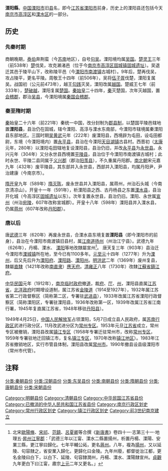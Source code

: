 {{古代行政区
|行政区名 = 溧阳县（秦、汉）
|行政区图片 = 
<!--以下内容将显示在“基本资料”栏--> 
|简称 = 
|朝代 = [[秦朝|秦朝]]、[[汉朝|汉朝]]
|上级 = [[鄣郡|鄣郡]]→[[丹杨郡|丹杨郡]]
|行政区 = 二级行政区
|辖境 = 今[[溧阳市|溧阳市]]、南京市[[高淳区|高淳区]]、南京市[[溧水区|溧水区]]东南部
|方言 = 
|毗邻 = 丹杨郡：[[丹阳县_(秦朝)|丹阳县]]、[[芜湖县|芜湖县]]、[[宛陵县|宛陵县]]<br>块级郡：[[曲阿县|曲阿县]]、[[阳羡县|阳羡县]]
<!--以下内容将显示在“历史”栏-->
|原称 = [[平陵邑|平陵邑]]
|设立 = 秦始皇二十六年（前221年）之后（年份缺考）
|撤销 = 吴黄武元年（222年）
|后称 = 溧阳屯田、[[永平县_(孙吴)|永平县]]
<!--以下内容将显示在“行政”栏-->
|政府官署 =  
|驻地 = 固城（今南京市高淳区[[固城遗址|固城遗址]]）
|下级行政区 = 
}}
{{古代行政区
|行政区名 = 溧阳县（唐、宋）
|行政区图片 = 
<!--以下内容将显示在“基本资料”栏--> 
|简称 = 
|朝代 = [[唐朝|唐朝]]、[[杨吴|杨吴]]、[[南唐|南唐]]、[[宋朝|宋朝]]、[[元朝|元]]初
|上级 = [[扬州_(古代)|扬州]]
|行政区 = 四级行政区
|辖境 = 今[[溧阳市|溧阳市]]
|方言 = 
|毗邻 = [[溧水县|溧水县]]、[[句容县|句容县]]、[[延陵县_(西晋)|延陵县]]→[[金坛县|金坛县]]、[[阳羡县|阳羡县]]→[[义兴县_(隋朝)|义兴县]]→[[宜兴县|宜兴县]]→[[南兴军|南兴军]]、[[绥安县_(隋朝)|绥安县]]→[[广德县|广德县]]→[[广德军|广德军]]、[[建平县_(北宋)|建平县]]（988年起）
<!--以下内容将显示在“历史”栏-->
|原称 = [[溧水县|溧水县]]东部、[[永世县|永世县]]
|设立 = 唐[[武德|武德]]三年（620年）
|撤销 = 元[[至元_(忽必烈)|至元]]十四年（1277年）
|后称 = [[溧州|溧州]]
<!--以下内容将显示在“行政”栏-->
|政府官署 = 
|驻地 = （620年）旧溧阳城（今[[南渡镇|南渡镇]]旧县村）<br>（903年）溧阳城（今[[溧城镇|溧城镇]]）
|下级行政区 = （宋朝）17乡：永成、<s>成樂</s>、福賢、惠德、德隨、舉福、從山、桂壽、<s>昭德、豐樂、彰德</s>、明義、奉安、崇來、來蘇、允泰、允定
}}
{{古代行政区
|行政区名 = 溧阳县（明、清）
|行政区图片 = 
<!--以下内容将显示在“基本资料”栏--> 
|简称 = 
|朝代 = [[明朝|明朝]]、[[清朝|清朝]]
|上级 = [[应天府_(明朝)|应天府]]（至1645年）<br>[[江宁府|江宁府]]（1645－1730年）<br>[[镇江府|镇江府]]（1730－1912年）
|行政区 = 四级行政区
|辖境 = 今[[溧阳市|溧阳市]]
|方言 = 
|毗邻 = [[应天府_(明朝)|应天府]]→[[江宁府|江宁府]]：[[溧水县|溧水县]]、[[句容县|句容县]]、[[高淳县|高淳县]]（1491年起）<br>[[镇江府|镇江府]]：[[金坛县|金坛县]]<br>[[常州府|常州府]]：[[宜兴县|宜兴县]]、[[荊溪县|荊溪县]]（1726年起）<br>[[广兴府|广兴府]]→[[广德州|广德州]]：[[广阳县_(元朝)|广阳县]]（至1380年）、[[建平县_(北宋)|建平县]]
<!--以下内容将显示在“历史”栏-->
|原称 = [[溧阳州|溧阳州]]
|设立 = 明[[洪武|洪武]]二年（1369年）
|撤销 = 1990年
|后称 = [[溧阳市|溧阳市]]
<!--以下内容将显示在“行政”栏-->
|政府官署 = 
|驻地 = 永利區（溧阳城，今[[溧城镇|溧城镇]]）
|下级行政区 = 5坊13乡→（1571年）8坊13乡16区→（清朝）永東區、永西區、福賢區、舉福區、明東區、明西區、惠德區、德隨區、從山區、桂壽區、奉安區、崇來區、來蘇區、永泰區、永泰區、永定區、永利區
}}
'''溧阳縣'''，[[中国|中国]][[溧阳市|溧阳市]]旧[[县|县]]名，即今[[江苏省|江苏省]][[溧阳市|溧阳市]]前身，历史上的溧阳县还包括今天[[南京市|南京市]][[高淳区|高淳区]]和[[溧水区|溧水区]]的一部分。

==历史==
===先秦时期===
商朝晚期，[[泰伯|泰伯]]奔荆蛮（今[[苏南|苏南]]地区），自号[[句吴|句吴]]。溧阳境均属[[吴国|吴国]]。[[楚灵王|楚灵王]]三年（前538年）[[楚国|楚]]伐吴，攻克濑渚邑（位于今[[南京市|南京市]][[高淳区|高淳区]][[固城镇|固城镇]][[固城遗址|固城遗址]]）。吴退迁其邑于陵平山下，改称陵平邑（今[[溧阳市|溧阳市]][[南渡镇|南渡镇]]古城村）。9年后，楚再伐吴，攻占陵平，更名平陵。周敬王十四年（前506年），吴将[[伍子胥|伍子胥]]伐楚，溧阳复属吴。战国初（公元前473年），越王[[勾践|勾践]]灭吴，溧阳改属[[越国|越国]]。楚威王七年（前333年），[[楚破越|楚破越]]，溧阳复属[[楚国|楚国]]。[[秦始皇#紀年|秦始皇]]二十四年，[[秦国|秦]]灭楚国，次年灭越国，置[[会稽郡|会稽郡]]，郡治[[吴县|吴县]]，今溧阳境属[[秦国|秦国]][[会稽郡|会稽郡]]。

===秦至隋时期===
[[秦|秦]]始皇二十六年（前221年）秦统一中国，改分封制为[[郡县制|郡县制]]，以楚国平陵邑辖地置'''溧阳县'''，县治仍在固城，辖今溧阳、高淳与溧水东南部，今溧阳市辖境属秦溧阳县东部地区。三国时期[[孫吳|吴]][[黄武|黄武]]元年（222年）废溧阳县，西境辟为屯田，设屯田都尉，东境（今溧阳境内）置[[永平县_(孙吴)|永平县]]，县治在今溧阳[[天目湖镇|天目湖镇]]古县村。西晋初（[[太康_(西晋)|太康]]元年，280年）以溧阳屯田辖地复设溧阳县，县治仍旧，并改[[永平县_(孙吴)|永平县]]为[[永世县|永世县]]。永兴元年（304年）又分永世县西境置[[平陵县_(西晋)|平陵县]]，县治位于今溧阳市南渡镇古城村；此时永世、平陵二县同属于[[义兴郡|义兴郡]]（郡治[[阳羡县|阳羡县]]），不久重属丹阳郡。[[南北朝|南北朝]]宋元嘉九年（432年）废平陵县，其东部并入永世县，西部并入溧阳县，均属丹阳尹，尹治建康（今南京市）。

[[隋|隋]][[开皇|开皇]]九年（589年）[[隋滅陳之戰|隋灭陈]]，废永世县并入溧阳县，属蒋州，州治石头城（今南京清凉山）。开皇十一年（591年），析溧阳县之西、古丹杨县之东置[[溧水县|溧水县]]，县治开化城（今高淳区[[固城遗址|固城遗址]]以东）。次年复置永世县，县治仍旧。溧阳、永世属[[宣州_(隋朝)|宣州]]（州治[[宛陵|宛陵]]，607年改称宣城郡）。开皇十八年（598年）溧阳县并入溧水县，仍属[[蒋州_(隋朝)|蒋州]]（607年改称[[丹阳郡|丹阳郡]]）。

===唐以后===
唐[[武德|武德]]三年（620年）再废永世县，合溧水县东境复置'''溧阳县'''（即今溧阳市的前身），县治在今溧阳市南渡镇旧县村，属[[江南道|江南道]][[扬州_(古代)|扬州]]（州治江宁县）。武德九年（626年），丹楊、溧水、 [[溧阳市|溧阳]]等地改隸屬宣州<ref group=注>北宋[[歐陽脩|歐陽脩]]、[[宋祁|宋祁]]、[[范鎮|范鎮]]、[[呂夏卿|呂夏卿]]等合撰《[[新唐書|新唐書]]》卷四十一‧志第三十一‧地理五·[[升州_(唐朝)|昇州]][[江寧郡|江寧郡]]：「武德三年以江甯、溧水二縣置揚州，析置丹楊、溧陽、安業三縣，更江寧曰歸化。七年平輔公祏，更名[[蔣州|蔣州]]。八年，複為[[揚州|揚州]]，又以延陵、句容隸之，省安業入歸化，更歸化曰金陵。九年州廢，都督徙治江都，更名金陵曰白下，以白下、延陵、句容隸潤州，丹楊、溧水、溧陽隸宣州。[[貞觀_(唐朝)|貞觀]]九年更白下曰江甯，肅宗[[上元_(唐肅宗)|上元]]二年又更名。」</ref>。 唐天复三年（903年）县治迁今溧阳市[[溧城镇|溧城镇]]所在地，至今已有1100多年。[[元朝|元]][[至元_(忽必烈)|至元]]十四年（1277年）升为[[溧州|溧州]]，后又先后升为[[溧阳府|溧阳府]]、[[溧阳路_(元朝)|溧阳路]]、[[溧阳州|溧阳州]]。[[明朝|明]][[洪武|洪武]]二年（1369年）废州复县，隸屬[[直隸|直隸]]（1421年改称[[南直隶|南直隶]]）[[应天府_(明朝)|應天府]]。[[清|清]][[雍正|雍正]]八年（1730年）改隸[[江蘇省|江蘇省]][[鎮江府|鎮江府]]。

[[中华民国|中华民国]]元年（1912年），[[南京临时政府|南京临时政府]]撤[[道_(行政区划)#明清道|道]]，裁[[府_(行政区划)|府]]、[[厅_(行政区划)|厅]]、[[州|州]]，溧阳县直属[[江苏省_(中华民国)|江苏省]]，[[北洋政府|北洋政府]]时期增设道制，属江苏省[[金陵道|金陵道]]（1914至1927年），1932年属江苏省第二行政督察区（简称第二区，专署驻[[武进县|武进县]]），1933年改属江苏省溧阳行政督察区（简称溧阳区，专署驻溧阳县，1936年改称第一区，1939年改属江苏省江南行署，1945年复直属江苏省，1948年移驻[[丹阳县|丹阳县]]）。

1949年4月25日，[[中国人民解放军|中国人民解放军]]占领溧阳，5月7日成立县人民政府，属[[苏南行政区|苏南行政区]]武进行政分区，11月改武进分区为[[常州专区|常州专区]]。1953年元旦[[江苏省|江苏省]]成立，常州专区被撤销，溧阳县改属[[镇江专区|镇江专区]]（1958年专署迁驻常州市，改称[[常州专区|常州专区]]，1959年专署驻地迁回镇江市，复名[[镇江专区|镇江专区]]，1970年改称[[镇江地区|镇江地区]]）。1983年江苏省撤销地区，实行市管县体制，溧阳县改属[[常州市|常州市]]。1990年撤县设县级溧阳市（常州市代管）。

== 注释 ==

{{Reflist|2|group=注}}

{{中華民國江蘇省行政區劃}}
{{南京行政区划史}}
{{DEFAULTSORT:G}}
[[分类:秦朝县份|分类:秦朝县份]]
[[分类:汉朝县份|分类:汉朝县份]]
[[分类:东吴县份|分类:东吴县份]]
[[分类:南朝县份|分类:南朝县份]]
[[分类:隋朝县份|分类:隋朝县份]]
[[分类:唐朝县份|分类:唐朝县份]]
[[分类:宋朝县份|分类:宋朝县份]]
[[Category:明朝县份|Category:明朝县份]]
[[Category:清朝县份|Category:清朝县份]]
[[Category:中华民国江苏省县份|Category:中华民国江苏省县份]]
[[Category:已撤消的中华人民共和国江苏省县份|Category:已撤消的中华人民共和国江苏省县份]]
[[Category:南京行政区划史|Category:南京行政区划史]]
[[Category:常州行政区划史|Category:常州行政区划史]]
[[Category:镇江行政区划史|Category:镇江行政区划史]]
[[Category:前3世纪南京建立|Category:前3世纪南京建立]]